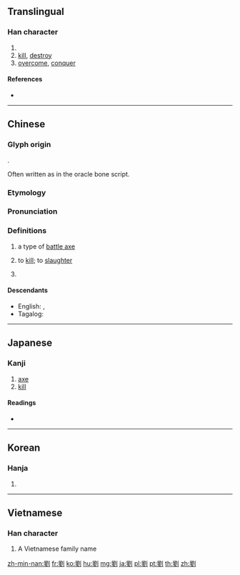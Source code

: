 {{character info/new}}
{{also|刘}}
==Translingual==

===Han character===
{{Han char|rn=18|rad=刀|as=13|sn=15|four=72100|canj=HCLN|ids=⿰𨥫刂}}

# {{surname|lang=zh}}
# [[kill]], [[destroy]]
# [[overcome]], [[conquer]]

====References====
* {{Han ref|kx=0144.390|dkj=02224|dj=0325.160|hdz=10359.040|uh=5289|ud=21129|bh=BC42|bd=48194}}

----

==Chinese==
{{zh-forms|s=刘}}
{{zh-wp|zh:劉姓}}
{{wp|Liu|Liu (surname)}}

===Glyph origin===
{{Han etym}}
{{Han compound|卯|金|刀|c1=p|c2=s|c3=s|alt3=刂|t2=metal|t3=knife|ls=psc}}.

Often written as {{och-l|卯}} in the oracle bone script.

===Etymology===
{{rfe|zh|is the surname related to the sense "to kill"?}}

===Pronunciation===
{{zh-pron
|m=liú
|c=lau4
|h=pfs=liù
|md=làu
|mn=lâu/liû
|mn_note=lâu - vernacular; liû - literary
|mn-t=lao5
|w=3lieu
|mc=y
|oc=y
|ma=
|cat=n,v,pn
}}

===Definitions===
{{zh-hanzi}}

# {{zh-obsolete}} a type of [[battle axe]]
# {{zh-obsolete}} to [[kill]]; to [[slaughter]]
# {{surname|lang=zh}}

====Descendants====
* English: {{l|en|Liu}}, {{l|en|Lau}}
* Tagalog: {{l|tl|Lao}}

----

==Japanese==

===Kanji===
{{ja-kanji|grade=|rs=刀13}}

# [[axe]]
# [[kill]]

====Readings====
* {{ja-readings|on=[[る]] (ru), [[りゅう]] (ryū)|kun=[[ころ]] (koro)}}

----

==Korean==

===Hanja===
{{ko-hanja|hangeul=[[류]]>[[유]]|rv=ryu>yu|mr=ryu>yu|y=lyu>yu}}

# {{defn|lang=ko|sort=刀13}}

----

==Vietnamese==

===Han character===
{{vi-hantu|[[Lưu]]|rs=刀13}}

# A Vietnamese family name

[[zh-min-nan:劉]]
[[fr:劉]]
[[ko:劉]]
[[hu:劉]]
[[mg:劉]]
[[ja:劉]]
[[pl:劉]]
[[pt:劉]]
[[th:劉]]
[[zh:劉]]